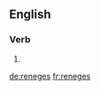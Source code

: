 
==English==

===Verb===
{{head|en|verb form}}

# {{en-third-person singular of|renege}}

[[de:reneges]]
[[fr:reneges]]